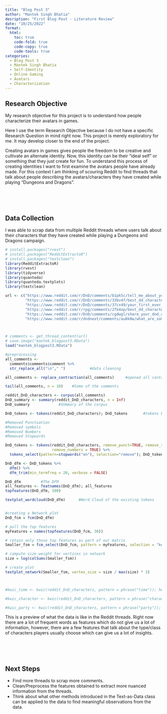 ---
title: "Blog Post 3"
author: "Mantek Singh Bhatia"
desription: "First Blog Post - Literature Review"
date: "10/25/2022"
format:
  html:
    toc: true
    code-fold: true
    code-copy: true
    code-tools: true
categories:
  - Blog Post 3
  - Mantek Singh Bhatia
  - Self-Identity
  - Online Gaming
  - Avatars
  - Characterization
---


## Research Objective

My research objective for this project is to understand how people characterize their avatars in games.  

:::{.callout-important}
Here I use the term Research Objective because I do not have a specific Research Question in mind right now. This project is merely exploratory for me. It may develop closer to the end of the project.
:::


Creating avatars in games gives people the freedom to be creative and cultivate an alternate identity. Now, this identity can be their "ideal self" or something that they just create for fun. To understand this process of creating identities I want to first examine the avatars people have already made. For this context I am thinking of scouring Reddit to find threads that talk about people describing the avatars/characters they have created while playing "Dungeons and Dragons". 

&nbsp;  
&nbsp;  
&nbsp;  

## Data Collection  

I was able to scrap data from multiple Reddit threads where users talk about their characters that they have created while playing a Dungeons and Dragons campaign.  


```{r}
# install.packages("rvest")
# install.packages("RedditExtractoR")
# install.packages("textclean")
library(RedditExtractoR)
library(rvest)
library(tidyverse)
library(quanteda)
library(quanteda.textplots)
library(textclean)

url <- c("https://www.reddit.com/r/DnD/comments/b1pk5c/tell_me_about_your_characters/", 
         "https://www.reddit.com/r/DnD/comments/33bv4f/best_dd_character_youve_made_or_seen/",
         "https://www.reddit.com/r/DnD/comments/37cx49/your_first_ever_dd_character/",
         "https://www.reddit.com/r/rpg/comments/2fk4op/best_dd_character_youve_ever_made/",
         "https://www.reddit.com/r/DnD/comments/cgdwgl/share_your_dnd_character/",
         "https://www.reddit.com/r/dndnext/comments/au8k0w/what_are_some_of_your_favourite_dd_character/")



# comments <- get_thread_content(url)
# save.image("mantek_blogpost3.RData")
load("mantek_blogpost3.RData")

#preprocessing
all_comments <- 
  comments$comments$comment %>% 
  str_replace_all("\n"," ")           #data cleaning

all_comments <- replace_contraction(all_comments)     #opened all contractions, like didn't to did not

tail(all_comments, n = 10)    #Some of the comments

reddit_DnD_characters <- corpus(all_comments)
DnD_summary <- summary(reddit_DnD_characters, n = Inf)
DnD_summary             #SUmmary of the corpus

DnD_tokens <- tokens(reddit_DnD_characters); DnD_tokens       #tokens before preprosessing

#Removed Punctuation
#Removed symbols
#Removed Numbers
#Removed Stopwords

DnD_tokens <- tokens(reddit_DnD_characters, remove_punct=TRUE, remove_symbols = TRUE,
                     remove_numbers = TRUE) %>%
  tokens_select(pattern=stopwords("en"), selection="remove"); DnD_tokens

DnD_dfm <- DnD_tokens %>% 
  dfm() %>%
  dfm_trim(min_termfreq = 20, verbose = FALSE)

DnD_dfm         #The DFM
all_features <- featnames(DnD_dfm); all_features
topfeatures(DnD_dfm, 100)

textplot_wordcloud(DnD_dfm)      #Word Cloud of the existing tokens


#creating a Network plot
DnD_fcm = fcm(DnD_dfm)

# pull the top features
myFeatures = names(topfeatures(DnD_fcm, 30))

# retain only those top features as part of our matrix
Smaller_fsm = fcm_select(DnD_fcm, pattern = myFeatures, selection = "keep")

# compute size weight for vertices in network
size = log(colSums(Smaller_fsm))

# create plot
textplot_network(Smaller_fsm, vertex_size = size / max(size) * 3)



#kwic_time <- kwic(reddit_DnD_characters, pattern = phrase("time")); head(kwic_time, n=10)

#kwic_character <- kwic(reddit_DnD_characters, pattern = phrase("character")); head(kwic_character, n=10)

#kwic_party <- kwic(reddit_DnD_characters, pattern = phrase("party")); head(kwic_party, n=10)
```

This is a preview of what the data is like in the Reddit threads. Right now there are a lot of frequent words as features which do not give us a lot of information, however, there are a few features that talk about the type/class of characters players usually choose which can give us a lot of insights.  


&nbsp;  
&nbsp;  
&nbsp;  

## Next Steps  

-   Find more threads to scrap more comments.  
-   Clean/Preprocess the features obtained to extract more nuanced information from the threads.  
-   Think about what other methods introduced in the Text-as-Data class can be applied to the data to find meaningful observations from the data.  
